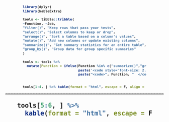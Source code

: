 
<style>
.remark-slide table {border-top: 0; border-bottom: 0;}
th, td {padding: 10px; padding-left: 16px; padding-right: 16px; padding-top: 14px;}
.bluecode code {font-weight: 700}   
.split-table hr {border-top: 1px dashed gray; width: 100% !important; margin-top: 14px; margin-bottom: 2px; margin-left: 0;}
</style>

<div class="bluecode" style="font-size: 0.8rem; width: 78%; margin-top: 44px; margin-left: auto; margin-right: auto; font-weight: 700;">

```r
library(dplyr)
library(kableExtra)

tools <- tibble::tribble(
~Function, ~Job,
"filter()", "Keep rows that pass your tests",
"select()", "Select columns to keep or drop",  
"arrange()", "Sort a table based on a column's values",  
"mutate()", "Add new columns or update existing columns", 
"summarize()", "Get summary statistics for an entire table",   
"group_by()", "Group data for group specific summaries"
)

tools <- tools %>% 
  mutate(Function = ifelse(Function %in% c("summarize()","group_by()"),
                           paste('<code style="font-size: 2.1rem">', Function, "  </code>"),
                           paste("<code>", Function, "  </code>")))


tools[1:4, ] %>% kable(format = "html", escape = F, align = c("c","l","l"))
```

</div>

<div class="split-table">
<hr>
</div>

<div class="tealcode" style="font-size: 1.5rem; width: 85%; margin-top: 0;  font-weight: 700; margin-left: auto; margin-right: auto;">

```r
tools[5:6, ] %>% 
  kable(format = "html", escape = F, align = c("c","l","l"), col.names = NULL)
                      
```

</div>
